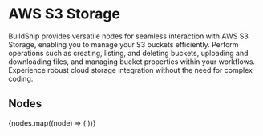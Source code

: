 
# AWS S3 Storage

BuildShip provides versatile nodes for seamless interaction with AWS S3 Storage, enabling you to manage your S3 buckets
efficiently. Perform operations such as creating, listing, and deleting buckets, uploading and downloading files, and
managing bucket properties within your workflows. Experience robust cloud storage integration without the need for
complex coding.

## Nodes

<Cards num={3}>
  {nodes.map((node) => (
    <NodeCard
      key={node.meta.id}
      title={node.meta.name}
      image={node.meta.icon.url}
      href={`/showcase/aws-s3-storage/${node.meta.id}`}
    />
  ))}
</Cards>
